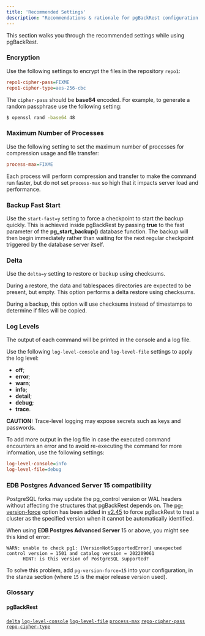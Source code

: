 ```yaml
---
title: 'Recommended Settings'
description: "Recommendations & rationale for pgBackRest configuration settings"
---
```


This section walks you through the recommended settings while using pgBackRest.

### Encryption

Use the following settings to encrypt the files in the repository `repo1`:

```ini
repo1-cipher-pass=FIXME
repo1-cipher-type=aes-256-cbc
```

The `cipher-pass` should be **base64** encoded. For example, to generate a random passphrase use the following setting:

```bash
$ openssl rand -base64 48
```

### Maximum Number of Processes

Use the following setting to set the maximum number of processes for compression usage and file transfer:

```ini
process-max=FIXME
```

Each process will perform compression and transfer to make the command run faster, but do not set `process-max` so high that it impacts server load and performance.

### Backup Fast Start

Use the `start-fast=y` setting to force a checkpoint to start the backup quickly. This is achieved inside pgBackRest by passing **true** to the fast parameter of the **pg_start_backup()** database function. The backup will then begin immediately rather than waiting for the next regular checkpoint triggered by the database server itself.

### Delta

Use the `delta=y` setting to restore or backup using checksums.

During a restore, the data and tablespaces directories are expected to be present, but empty. This option performs a delta restore using checksums.

During a backup, this option will use checksums instead of timestamps to determine if files will be copied.

### Log Levels

The output of each command will be printed in the console and a log file.

Use the following `log-level-console` and `log-level-file` settings to apply the log level:

- **off**;
- **error**;
- **warn**;
- **info**;
- **detail**;
- **debug**;
- **trace**.

**CAUTION:** Trace-level logging may expose secrets such as keys and passwords.

To add more output in the log file in case the executed command encounters an error and to avoid re-executing the command for more information, use the following settings:

```ini
log-level-console=info
log-level-file=debug
```

### EDB Postgres Advanced Server 15 compatibility

PostgreSQL forks may update the pg_control version or WAL headers without affecting the structures that pgBackRest depends on. The [pg-version-force](https://github.com/pgbackrest/pgbackrest/commit/740c2258e36613b1b4e76bab452d0e610a399e7f) option has been added in [v2.45](https://github.com/pgbackrest/pgbackrest/releases/tag/release/2.45) to force pgBackRest to treat a cluster as the specified version when it cannot be automatically identified.

When using **EDB Postgres Advanced Server** 15 or above, you might see this kind of error:

```
WARN: unable to check pg1: [VersionNotSupportedError] unexpected control version = 1501 and catalog version = 202209061
      HINT: is this version of PostgreSQL supported?
```

To solve this problem, add `pg-version-force=15` into your configuration, in the stanza section (where `15` is the major release version used).


### Glossary

#### pgBackRest

[`delta`](https://pgbackrest.org/configuration.html#section-general/option-delta)
[`log-level-console`](https://pgbackrest.org/configuration.html#section-log/option-log-level-console)
[`log-level-file`](https://pgbackrest.org/configuration.html#section-log/option-log-level-file)
[`process-max`](https://pgbackrest.org/configuration.html#section-general/option-process-max)
[`repo-cipher-pass`](https://pgbackrest.org/configuration.html#section-repository/option-repo-cipher-pass)
[`repo-cipher-type`](https://pgbackrest.org/configuration.html#section-repository/option-repo-cipher-type)
